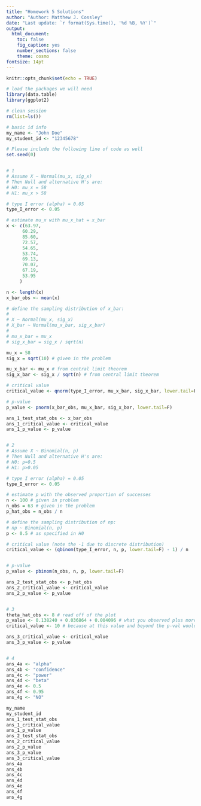 ```yaml
---
title: "Homework 5 Solutions"
author: "Author: Matthew J. Cossley"
date: "Last update: `r format(Sys.time(), '%d %B, %Y')`"
output:
  html_document:
    toc: false
    fig_caption: yes
    number_sections: false
    theme: cosmo
fontsize: 14pt
---
```


```r
knitr::opts_chunk$set(echo = TRUE)
```

```r
# load the packages we will need
library(data.table)
library(ggplot2)

# clean session
rm(list=ls())

# basic id info
my_name <- "John Doe"
my_student_id <- "12345678"

# Please include the following line of code as well
set.seed(0)


# 1
# Assume X ~ Normal(mu_x, sig_x)
# Then Null and alternative H's are:
# H0: mu_x = 58
# H1: mu_x > 58

# type I error (alpha) = 0.05
type_I_error <- 0.05

# estimate mu_x with mu_x_hat = x_bar
x <- c(63.97,
      60.29,
      85.60,
      72.57,
      54.65,
      53.74,
      69.13,
      70.07,
      67.19,
      53.95
     )

n <- length(x)
x_bar_obs <- mean(x)

# define the sampling distribution of x_bar:
#
# X ~ Normal(mu_x, sig_x)
# X_bar ~ Normal(mu_x_bar, sig_x_bar)
#
# mu_x_bar = mu_x
# sig_x_bar = sig_x / sqrt(n)

mu_x = 58
sig_x = sqrt(10) # given in the problem

mu_x_bar <- mu_x # from central limit theorem
sig_x_bar <- sig_x / sqrt(n) # from central limit theorem

# critical value
critical_value <- qnorm(type_I_error, mu_x_bar, sig_x_bar, lower.tail=F)

# p-value
p_value <- pnorm(x_bar_obs, mu_x_bar, sig_x_bar, lower.tail=F)

ans_1_test_stat_obs <- x_bar_obs
ans_1_critical_value <- critical_value
ans_1_p_value <- p_value


# 2
# Assume X ~ Binomial(n, p)
# Then Null and alternative H's are:
# H0: p=0.5
# H1: p>0.05

# type I error (alpha) = 0.05
type_I_error <- 0.05

# estimate p with the observed proportion of successes
n <- 100 # given in problem
n_obs = 63 # given in the problem
p_hat_obs = n_obs / n

# define the sampling distribution of np:
# np ~ Binomial(n, p)
p <- 0.5 # as specified in H0

# critical value (note the -1 due to discrete distribution)
critical_value <- (qbinom(type_I_error, n, p, lower.tail=F) - 1) / n


# p-value
p_value <- pbinom(n_obs, n, p, lower.tail=F)

ans_2_test_stat_obs <- p_hat_obs
ans_2_critical_value <- critical_value
ans_2_p_value <- p_value


# 3
theta_hat_obs <- 8 # read off of the plot
p_value <- 0.138240 + 0.036864 + 0.004096 # what you observed plus more extreme outcomes
critical_value <- 10 # because at this value and beyond the p-val would be < 0.05 and we would reject H0

ans_3_critical_value <- critical_value
ans_3_p_value <- p_value


# 4
ans_4a <- "alpha"
ans_4b <- "confidence"
ans_4c <- "power"
ans_4d <- "beta"
ans_4e <- 0.5
ans_4f <- 0.95
ans_4g <- "NO"
```

```r
my_name
my_student_id
ans_1_test_stat_obs
ans_1_critical_value
ans_1_p_value
ans_2_test_stat_obs
ans_2_critical_value
ans_2_p_value
ans_3_p_value
ans_3_critical_value
ans_4a
ans_4b
ans_4c
ans_4d
ans_4e
ans_4f
ans_4g
```
